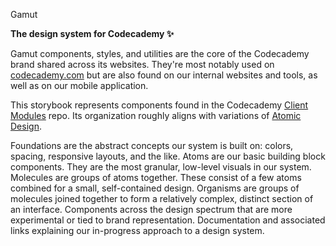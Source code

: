 

<Meta title="About" />

<AboutHeading>Gamut</AboutHeading>

<strong>
  The design system for Codecademy
  <span aria-label="sparkles" role="img">
    ✨
  </span>
</strong>

Gamut components, styles, and utilities are the core of the Codecademy brand shared across its websites.
They're most notably used on <a href="https://codecademy.com">codecademy.com</a> but are also found on our internal websites and tools, as well as on our mobile application.

This storybook represents components found in the Codecademy [Client Modules](https://github.com/Codecademy/client-modules) repo.
Its organization roughly aligns with variations of <a href="https://bradfrost.com/blog/post/atomic-web-design/">Atomic Design</a>.

<LayoutGrid className={styles.grid} columnGap="lg" rowGap="lg">
  <AboutCell
    emoji="☀️"
    examples={[
      {
        name: 'Colors',
        kind: 'Foundations',
      },
      {
        name: 'Layouts',
        kind: 'Foundations',
      },
    ]}
    category="Core"
    kind="Foundations"
  >
    Foundations are the abstract concepts our system is built on: colors,
    spacing, responsive layouts, and the like.
  </AboutCell>
  <AboutCell
    emoji="⚛️"
    examples={[
      {
        name: 'Button',
        kind: 'Atoms',
      },
      {
        name: 'Toggle',
        kind: 'Atoms',
      },
    ]}
    category="Core"
    kind="Atoms"
  >
    Atoms are our basic building block components. They are the most granular,
    low-level visuals in our system.
  </AboutCell>
  <AboutCell
    emoji="🧬"
    examples={[
      {
        name: 'Alert',
        kind: 'Molecules',
      },
      {
        name: 'NotificationList',
        kind: 'Molecules',
      },
    ]}
    category="Core"
    kind="Molecules"
  >
    Molecules are groups of atoms together. These consist of a few atoms
    combined for a small, self-contained design.
  </AboutCell>
  <AboutCell
    emoji="🦠"
    examples={[
      {
        name: 'GridForm',
        kind: 'Organisms',
      },
    ]}
    category="Core"
    kind="Organisms"
  >
    Organisms are groups of molecules joined together to form a relatively
    complex, distinct section of an interface.
  </AboutCell>
  <AboutCell
    emoji="⚗️"
    examples={[
      {
        name: 'About',
        kind: 'Brand',
        text: 'Brand',
      },
      {
        name: 'About',
        kind: 'Experimental',
        text: 'Experimental',
      },
    ]}
    category="Labs"
    label="See"
  >
    Components across the design spectrum that are more experimental or tied to
    brand representation.
  </AboutCell>
  <AboutCell
    emoji="🧠"
    examples={[
      {
        name: 'Contributing',
        kind: 'Meta',
      },
      {
        name: 'FAQs',
        kind: 'Meta',
      },
      {
        name: 'Stories',
        kind: 'Meta',
      },
    ]}
    kind="Meta"
  >
    Documentation and associated links explaining our in-progress approach to a
    design system.
  </AboutCell>
</LayoutGrid>

